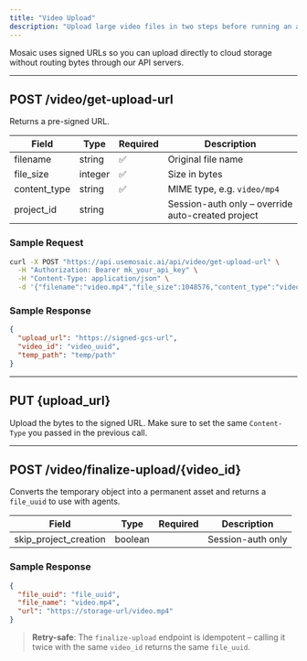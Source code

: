 ```yaml
---
title: "Video Upload"
description: "Upload large video files in two steps before running an agent."
---
```


Mosaic uses signed URLs so you can upload directly to cloud storage without routing bytes through our API servers.

---

## POST /video/get-upload-url

Returns a pre-signed URL.

| Field | Type | Required | Description |
| --- | --- | --- | --- |
| filename | string | ✅ | Original file name |
| file_size | integer | ✅ | Size in bytes |
| content_type | string | ✅ | MIME type, e.g. `video/mp4` |
| project_id | string | | Session-auth only – override auto-created project |

### Sample Request
```bash
curl -X POST "https://api.usemosaic.ai/api/video/get-upload-url" \
  -H "Authorization: Bearer mk_your_api_key" \
  -H "Content-Type: application/json" \
  -d '{"filename":"video.mp4","file_size":1048576,"content_type":"video/mp4"}'
```

### Sample Response
```json
{
  "upload_url": "https://signed-gcs-url",
  "video_id": "video_uuid",
  "temp_path": "temp/path"
}
```

---

## PUT {upload_url}

Upload the bytes to the signed URL. Make sure to set the same `Content-Type` you passed in the previous call.

---

## POST /video/finalize-upload/{video_id}

Converts the temporary object into a permanent asset and returns a `file_uuid` to use with agents.

| Field | Type | Required | Description |
| --- | --- | --- | --- |
| skip_project_creation | boolean | | Session-auth only |

### Sample Response
```json
{
  "file_uuid": "file_uuid",
  "file_name": "video.mp4",
  "url": "https://storage-url/video.mp4"
}
```

> **Retry-safe**: The `finalize-upload` endpoint is idempotent – calling it twice with the same `video_id` returns the same `file_uuid`. 
